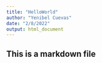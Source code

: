 ```yaml
---
title: "HelloWorld"
author: "Yenibel Cuevas"
date: "2/8/2022"
output: html_document
---
```


## This is a markdown file

